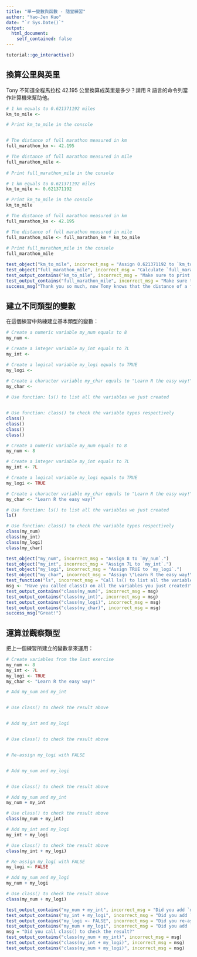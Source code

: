 ```yaml
---
title: "單一變數與函數 - 隨堂練習"
author: "Yao-Jen Kuo"
date: "`r Sys.Date()`"
output: 
  html_document:
    self_contained: false
---
```


```r
tutorial::go_interactive()
```

## 換算公里與英里

Tony 不知道全程馬拉松 42.195 公里換算成英里是多少？請用 R 語言的命令列當作計算機來幫助他。

```r
# 1 km equals to 0.621371192 miles
km_to_mile <- 

# Print km_to_mile in the console


# The distance of full marathon measured in km
full_marathon_km <- 42.195

# The distance of full marathon measured in mile
full_marathon_mile <- 
  
# Print full_marathon_mile in the console

```

```r
# 1 km equals to 0.621371192 miles
km_to_mile <- 0.621371192

# Print km_to_mile in the console
km_to_mile

# The distance of full marathon measured in km
full_marathon_km <- 42.195

# The distance of full marathon measured in mile
full_marathon_mile <- full_marathon_km * km_to_mile
  
# Print full_marathon_mile in the console
full_marathon_mile
```

```r
test_object("km_to_mile", incorrect_msg = "Assign 0.621371192 to `km_to_mile`.")
test_object("full_marathon_mile", incorrect_msg = "Calculate `full_marathon_mile` by multiplying `full_marathon_km` with `km_to_mile`.")
test_output_contains("km_to_mile", incorrect_msg = "Make sure to print `km_to_mile`.")
test_output_contains("full_marathon_mile", incorrect_msg = "Make sure to print `full_marathon_mile`.")
success_msg("Thank you so much, now Tony knows that the distance of a full marathon course is 26.2 miles!")
```

## 建立不同類型的變數

在這個練習中熟練建立基本類型的變數：

```r
# Create a numeric variable my_num equals to 8
my_num <- 

# Create a integer variable my_int equals to 7L
my_int <- 

# Create a logical variable my_logi equals to TRUE
my_logi <- 

# Create a character variable my_char equals to "Learn R the easy way!"
my_char <- 
  
# Use function: ls() to list all the variables we just created


# Use function: class() to check the variable types respectively
class()
class()
class()
class()
```

```r
# Create a numeric variable my_num equals to 8
my_num <- 8

# Create a integer variable my_int equals to 7L
my_int <- 7L

# Create a logical variable my_logi equals to TRUE
my_logi <- TRUE

# Create a character variable my_char equals to "Learn R the easy way!"
my_char <- "Learn R the easy way!"

# Use function: ls() to list all the variables we just created
ls()

# Use function: class() to check the variable types respectively
class(my_num)
class(my_int)
class(my_logi)
class(my_char)
```

```r
test_object("my_num", incorrect_msg = "Assign 8 to `my_num`.")
test_object("my_int", incorrect_msg = "Assign 7L to `my_int`.")
test_object("my_logi", incorrect_msg = "Assign TRUE to `my_logi`.")
test_object("my_char", incorrect_msg = "Assign \"Learn R the easy way!\" to `my_logi`.")
test_function("ls", incorrect_msg = "Call ls() to list all the variables.")
msg <- "Have you called class() on all the variables you just created?"
test_output_contains("class(my_num)", incorrect_msg = msg)
test_output_contains("class(my_int)", incorrect_msg = msg)
test_output_contains("class(my_logi)", incorrect_msg = msg)
test_output_contains("class(my_char)", incorrect_msg = msg)
success_msg("Great!")
```

## 運算並觀察類型

把上一個練習所建立的變數拿來運用：

```r
# Create variables from the last exercise
my_num <- 8
my_int <- 7L
my_logi <- TRUE
my_char <- "Learn R the easy way!"
```

```r
# Add my_num and my_int


# Use class() to check the result above


# Add my_int and my_logi


# Use class() to check the result above


# Re-assign my_logi with FALSE


# Add my_num and my_logi


# Use class() to check the result above

```

```r
# Add my_num and my_int
my_num + my_int

# Use class() to check the result above
class(my_num + my_int)

# Add my_int and my_logi
my_int + my_logi

# Use class() to check the result above
class(my_int + my_logi)

# Re-assign my_logi with FALSE
my_logi <- FALSE

# Add my_num and my_logi
my_num + my_logi

# Use class() to check the result above
class(my_num + my_logi)
```

```r
test_output_contains("my_num + my_int", incorrect_msg = "Did you add `my_num` with `my_int`?")
test_output_contains("my_int + my_logi", incorrect_msg = "Did you add `my_int` with `my_logi`?")
test_output_contains("my_logi <- FALSE", incorrect_msg = "Did you re-assign FALSE to `my_logi`?")
test_output_contains("my_num + my_logi", incorrect_msg = "Did you add `my_num` with `my_logi`?")
msg = "Did you call class() to check the result?"
test_output_contains("class(my_num + my_int)", incorrect_msg = msg)
test_output_contains("class(my_int + my_logi)", incorrect_msg = msg)
test_output_contains("class(my_num + my_logi)", incorrect_msg = msg)
```